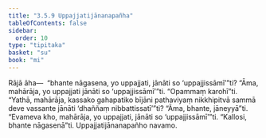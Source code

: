 ```yaml
---
title: "3.5.9 Uppajjatijānanapañha"
tableOfContents: false
sidebar:
  order: 10
type: "tipitaka"
basket: "su"
book: "mi"
---
```



<DynamicBreadcrumb />

<Division number="81" book="mi" bookNo="28">

<Paragraph number="387" book="mi">
Rājā āha—  “bhante nāgasena, yo uppajjati, jānāti so ‘uppajjissāmī’”ti? “Āma, mahārāja, yo uppajjati jānāti so ‘uppajjissāmī’”ti.
</Paragraph>

<Paragraph number="388" book="mi">
“Opammaṃ karohī”ti. “Yathā, mahārāja, kassako gahapatiko bījāni pathaviyaṃ nikkhipitvā sammā deve vassante jānāti ‘dhaññaṃ nibbattissatī’”ti? “Āma, bhante, jāneyyā”ti. “Evameva kho, mahārāja, yo uppajjati, jānāti so ‘uppajjissāmī’”ti.
</Paragraph>

<Paragraph number="389" book="mi">
“Kallosi, bhante nāgasenā”ti.

</Paragraph>
</Division>

<Paragraph number="390" type="center" book="mi">
Uppajjatijānanapañho navamo.
</Paragraph>